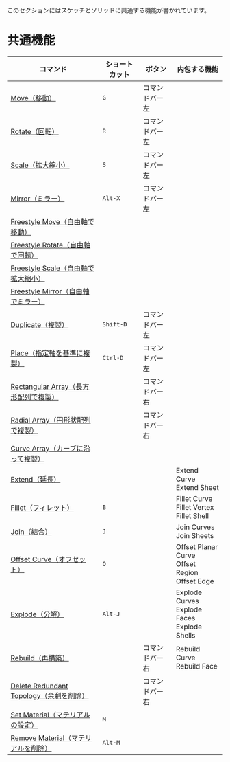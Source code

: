 
<Callout emoji="">
このセクションにはスケッチとソリッドに共通する機能が書かれています。
</Callout>

# 共通機能


| コマンド                                                                             | ショートカット | ボタン         |      内包する機能                                                   |
| ------------------------------------------------------------------------------------ | -------------- | -------------- | ------------------------------------------------------- |
| [Move（移動）](common-edit/move)                                                 | `G`            | コマンドバー左 |                                                         |
| [Rotate（回転）](common-edit/rotate)                                             | `R`            | コマンドバー左 |                                                         |
| [Scale（拡大縮小）](common-edit/scale)                                           | `S`            | コマンドバー左 |                                                         |
| [Mirror（ミラー）](common-edit/mirror)                                           | `Alt-X`        | コマンドバー左 |                                                         |
| [Freestyle Move（自由軸で移動）](common-edit/freestyle-move)                   |                |                |                                                         |
| [Freestyle Rotate（自由軸で回転）](common-edit/freestyle-rotate)               |                |                |                                                         |
| [Freestyle Scale（自由軸で拡大縮小）](common-edit/freestyle-scale)             |                |                |                                                         |
| [Freestyle Mirror（自由軸でミラー）](common-edit/freestyle-mirror)             |                |                |                                                         |
| [Duplicate（複製）](common-edit/duplicate)                                       | `Shift-D`      | コマンドバー左 |                                                         |
| [Place（指定軸を基準に複製）](common-edit/place)                             | `Ctrl-D`       | コマンドバー左 |                                                         |
| [Rectangular Array（長方形配列で複製）](common-edit/rectangular-array)           |                | コマンドバー右 |                                                         |
| [Radial Array（円形状配列で複製）](common-edit/radial-array)                     |                | コマンドバー右 |                                                         |
| [Curve Array（カーブに沿って複製）](common-edit/curve-array)                     |                |                |                                                         |
| [Extend（延長）](common-edit/extend)                                             |                |                | Extend Curve<br />Extend Sheet                          |
| [Fillet（フィレット）](common-edit/fillet)                                       | `B`            |                | Fillet Curve<br />Fillet Vertex<br />Fillet Shell       |
| [Join（結合）](common-edit/join)                                                 | `J`            |                | Join Curves<br />Join Sheets                            |
| [Offset Curve（オフセット）](common-edit/offset-curve)                   | `O`            |                | Offset Planar Curve<br />Offset Region<br />Offset Edge |
| [Explode（分解）](common-edit/explode)                                           | `Alt-J`        |                | Explode Curves<br />Explode Faces<br />Explode Shells   |
| [Rebuild（再構築）](common-edit/rebuild)                                         |                | コマンドバー右 | Rebuild Curve<br />Rebuild Face                         |
| [Delete Redundant Topology（余剰を削除）](common-edit/delete-redundant-topology) |                | コマンドバー右 |                                                         |
| [Set Material（マテリアルの設定）](common-edit/set-material)                     | `M`            |                |                                                         |
| [Remove Material（マテリアルを削除）](common-edit/remove-material)               | `Alt-M`        |                |                                                         |
